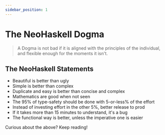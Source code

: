 ```yaml
---
sidebar_position: 1
---
```


# The NeoHaskell Dogma

> A Dogma is not bad if it is aligned with the principles of the individual, and flexible enough for the moments it isn't.

## The NeoHaskell Statements

* Beautiful is better than ugly
* Simple is better than complex
* Duplicate and easy is better than concise and complex
* Mathematics are good when not seen
* The 95% of type-safety should be done with 5-or-less% of the effort
* Instead of investing effort in the other 5%, better release to prod
* If it takes more than 15 minutes to understand, it's a bug
* The functional way is better, unless the imperative one is easier

Curious about the above? Keep reading!
